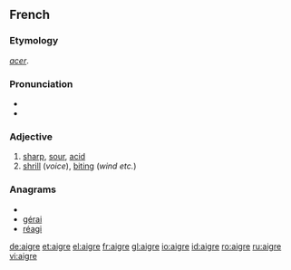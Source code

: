 ==French==

===Etymology===
{{etyl|la|fr}} ''[[acer]]''.

===Pronunciation===
* {{IPA|/ɛgʁ/|lang=fr}}
* {{audio|Fr-aigre.ogg|Audio}}

===Adjective===
{{fr-adj-mf}}

# [[sharp]], [[sour]], [[acid]]
# [[shrill]] (''voice''), [[biting]] (''wind etc.'')

===Anagrams===
* {{alphagram|aegir}}
* [[gérai#French|gérai]]
* [[réagi#French|réagi]]


[[de:aigre]]
[[et:aigre]]
[[el:aigre]]
[[fr:aigre]]
[[gl:aigre]]
[[io:aigre]]
[[id:aigre]]
[[ro:aigre]]
[[ru:aigre]]
[[vi:aigre]]